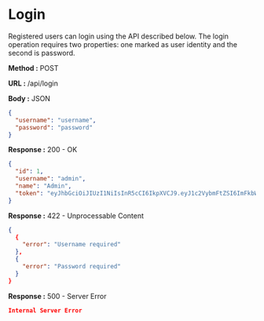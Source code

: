 
# Login

Registered users can login using the API described below. The login operation requires two properties: one marked as user identity and the second is password.

**Method :** <Badge>POST</Badge>

**URL :** <Badge variant="dark">/api/login</Badge>

**Body :** <Badge variant="purple">JSON</Badge>

```json
{
  "username": "username",
  "password": "password"
}
```

**Response :** <BadgeOutline variant="success">200 - OK</BadgeOutline>

```json
{
  "id": 1,
  "username": "admin",
  "name": "Admin",
  "token": "eyJhbGciOiJIUzI1NiIsInR5cCI6IkpXVCJ9.eyJ1c2VybmFtZSI6ImFkbWluIiwicGFzc3dvcmQiOiJBZG1pbiIsImlhdCI6MTY3MzU5MDY1NH0.z8Bc26vhWGICs78KyujSWXY5S98qoccYl9pBVWEFYBY"
}
```

**Response :** <BadgeOutline variant="info">422 - Unprocessable Content</BadgeOutline>

```json
{
  {
    "error": "Username required"
  },
  {
    "error": "Password required"
  }
}
```

**Response :** <BadgeOutline variant="danger">500 - Server Error</BadgeOutline>

```json
Internal Server Error
```
